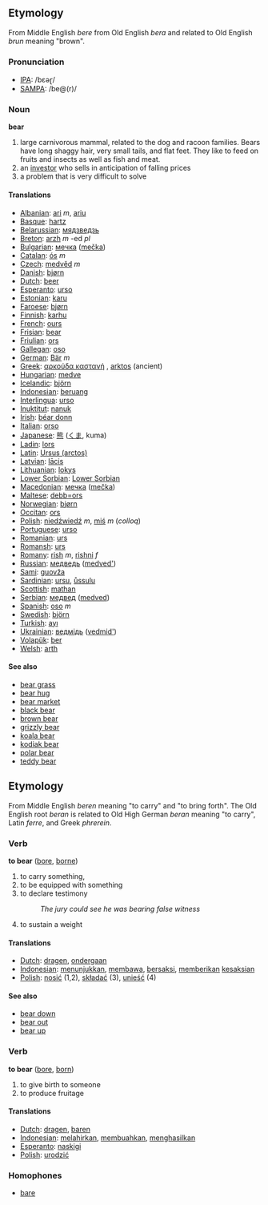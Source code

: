 == Etymology ==
From Middle English ''bere'' from Old English ''bera'' and related to Old English ''brun'' meaning &quot;brown&quot;.

=== Pronunciation ===
*[[w:IPA|IPA]]: /bεəɽ/
*[[w:SAMPA|SAMPA]]: /be@(r)/

=== Noun ===

'''bear'''

# large carnivorous mammal, related to the dog and racoon families. Bears have long shaggy hair, very small tails, and flat feet. They like to feed on fruits and insects as well as fish and meat. 
# an [[investor]] who sells in anticipation of falling prices
# a problem that is very difficult to solve

==== Translations ====
*[[Albanian]]: [[ari]] ''m'', [[ariu]]
*[[Basque]]: [[hartz]]
*[[Belarussian]]: [[мядзведзь]]
*[[Breton]]: [[arzh]] ''m'' -ed ''pl''
*[[Bulgarian]]: [[мечка]] ([[mečka]])
*[[Catalan]]: [[ós]] ''m''
*[[Czech]]: [[medvěd]] ''m''
*[[Danish]]: [[bjørn]]
*[[Dutch]]: [[beer]] '' ''
*[[Esperanto]]: [[urso]]
*[[Estonian]]: [[karu]]
*[[Faroese]]: [[bjørn]]
*[[Finnish]]: [[karhu]]
*[[French]]: [[ours]] '' ''
*[[Frisian]]: [[bear]]
*[[Friulian]]: [[ors]]
*[[Gallegan]]: [[oso]]
*[[German]]: [[Bär]] ''m''
*[[Greek]]: [[αρκούδα καστανή]] '' '', [[arktos]] (ancient)
*[[Hungarian]]: [[medve]]
*[[Icelandic]]: [[björn]]
*[[Indonesian]]: [[beruang]]
*[[Interlingua]]: [[urso]]
*[[Inuktitut]]: [[nanuk]]
*[[Irish]]: [[béar donn]]
*[[Italian]]: [[orso]] '' ''
*[[Japanese]]: [[熊]] ([[くま]], kuma)
*[[Ladin]]: [[lors]]
*[[Latin]]: [[Ursus (arctos)]] '' ''
*[[Latvian]]: [[lācis]]
*[[Lithuanian]]: [[lokys]]
*[[Lower Sorbian]]: [[Lower Sorbian]]
*[[Macedonian]]: [[мечка]] ([[mečka]])
*[[Maltese]]: [[debb=ors]]
*[[Norwegian]]: [[bjørn]]
*[[Occitan]]: [[ors]]
*[[Polish]]: [[niedźwiedź]] ''m'', [[miś]] ''m'' (''colloq'')
*[[Portuguese]]: [[urso]]
*[[Romanian]]: [[urs]]
*[[Romansh]]: [[urs]]
*[[Romany]]: [[rish]] ''m'', [[rishni]] ''f''
*[[Russian]]: [[медведь]] ([[medved']]) '' ''
*[[Sami]]: [[guovža]]
*[[Sardinian]]: [[ursu]], [[ůssulu]]
*[[Scottish]]: [[mathan]]
*[[Serbian]]: [[медвед]] ([[medved]])
*[[Spanish]]: [[oso]] ''m''
*[[Swedish]]: [[björn]]
*[[Turkish]]: [[ayı]]
*[[Ukrainian]]: [[ведмідь]] ([[vedmid']])
*[[Volapük]]: [[ber]]
*[[Welsh]]: [[arth]]

==== See also ====
*[[bear grass]]
*[[bear hug]]
*[[bear market]]
*[[black bear]]
*[[brown bear]]
*[[grizzly bear]]
*[[koala bear]]
*[[kodiak bear]]
*[[polar bear]]
*[[teddy bear]]

== Etymology ==
From Middle English ''beren'' meaning &quot;to carry&quot; and &quot;to bring forth&quot;. The Old English root ''beran'' is related to Old High German ''beran'' meaning &quot;to carry&quot;, Latin ''ferre'', and Greek ''phrerein''.

=== Verb ===

'''to bear''' ([[bore]], [[borne]])

# to carry something,
# to be equipped with something
# to declare testimony
#:''The jury could see he was bearing false witness''
# to sustain a weight

==== Translations ====
*[[Dutch]]: [[dragen]], [[ondergaan]]
*[[Indonesian]]: [[tunjuk|menunjukkan]], [[bawa|membawa]], [[saksi|bersaksi]], [[beri|memberikan]] [[saksi|kesaksian]]
*[[Polish]]: [[nosić]] (1,2), [[składać]] (3), [[unieść]] (4)

==== See also ====
*[[bear down]]
*[[bear out]]
*[[bear up]]

=== Verb ===

'''to bear''' ([[bore]], [[born]])

# to give birth to someone
# to produce fruitage

==== Translations ====
*[[Dutch]]: [[dragen]], [[baren]]
*[[Indonesian]]: [[lahir|melahirkan]], [[buah|membuahkan]], [[hasil|menghasilkan]]
*[[Esperanto]]: [[naskigi]]
*[[Polish]]: [[urodzić]]

=== Homophones ===
*[[bare]]
